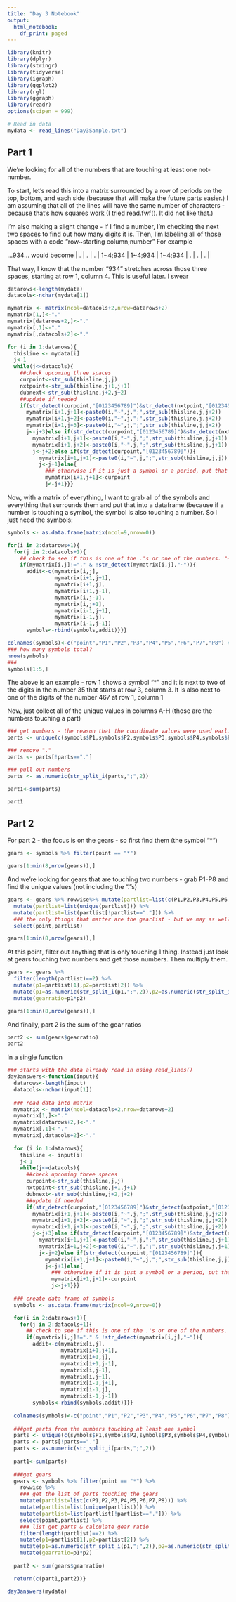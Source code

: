 ```yaml
---
title: "Day 3 Notebook"
output:
  html_notebook:
    df_print: paged
---
```


```r
library(knitr)
library(dplyr)
library(stringr)
library(tidyverse)
library(igraph)
library(ggplot2)
library(rgl)
library(ggraph)
library(readr)
options(scipen = 999)


```

```r
# Read in data
mydata <- read_lines("Day3Sample.txt")

```

## Part 1
We're looking for all of the numbers that are touching at least one not-number.

To start, let's read this into a matrix surrounded by a row of periods on the top, bottom, and each side (because that will make the future parts easier.) I am assuming that all of the lines will have the same number of characters - because that's how squares work (I tried read.fwf().  It did not like that.)

I'm also making a slight change - if I find a number, I'm checking the next two spaces to find out how many digits it is.  Then, I'm labeling all of those spaces with a code "row~starting column;number" For example

...934...
would become
| . | . | . | 1~4;934 | 1~4;934 | 1~4;934 | . | . | . |

That way, I know that the number "934" stretches across those three spaces, starting at row 1, column 4.  This is useful later. I swear

```r
datarows<-length(mydata)
datacols<-nchar(mydata[1])

mymatrix <- matrix(ncol=datacols+2,nrow=datarows+2)
mymatrix[1,]<-"."
mymatrix[datarows+2,]<-"."
mymatrix[,1]<-"."
mymatrix[,datacols+2]<-"."

for (i in 1:datarows){
  thisline <- mydata[i]
  j<-1
  while(j<=datacols){
    ##check upcoming three spaces
    curpoint<-str_sub(thisline,j,j)
    nxtpoint<-str_sub(thisline,j+1,j+1)
    dubnext<-str_sub(thisline,j+2,j+2)
    ##update if needed
    if(str_detect(curpoint,"[0123456789]")&str_detect(nxtpoint,"[0123456789]")&str_detect(dubnext,"[0123456789]")){
      mymatrix[i+1,j+1]<-paste0(i,"~",j,";",str_sub(thisline,j,j+2))
      mymatrix[i+1,j+2]<-paste0(i,"~",j,";",str_sub(thisline,j,j+2))
      mymatrix[i+1,j+3]<-paste0(i,"~",j,";",str_sub(thisline,j,j+2))
      j<-j+3}else if(str_detect(curpoint,"[0123456789]")&str_detect(nxtpoint,"[0123456789]")){
        mymatrix[i+1,j+1]<-paste0(i,"~",j,";",str_sub(thisline,j,j+1))
        mymatrix[i+1,j+2]<-paste0(i,"~",j,";",str_sub(thisline,j,j+1))
        j<-j+2}else if(str_detect(curpoint,"[0123456789]")){
          mymatrix[i+1,j+1]<-paste0(i,"~",j,";",str_sub(thisline,j,j))
          j<-j+1}else{
            ### otherwise if it is just a symbol or a period, put that in the matrix
            mymatrix[i+1,j+1]<-curpoint
            j<-j+1}}}
```


Now, with a matrix of everything, I want to grab all of the symbols and everything that surrounds them and put that into a dataframe (because if a number is touching a symbol, the symbol is also touching a number. So I just need the symbols:

```r
symbols <- as.data.frame(matrix(ncol=9,nrow=0))

for(i in 2:datarows+1){
  for(j in 2:datacols+1){
    ## check to see if this is one of the .'s or one of the numbers. "~" is not one of the symbols in the dataset.
    if(mymatrix[i,j]!="." & !str_detect(mymatrix[i,j],"~")){
      addit<-c(mymatrix[i,j],
               mymatrix[i+1,j+1],
               mymatrix[i+1,j],
               mymatrix[i+1,j-1],
               mymatrix[i,j-1],
               mymatrix[i,j+1],
               mymatrix[i-1,j+1],
               mymatrix[i-1,j],
               mymatrix[i-1,j-1])
      symbols<-rbind(symbols,addit)}}}

colnames(symbols)<-c("point","P1","P2","P3","P4","P5","P6","P7","P8") # The Ps go around the 
### how many symbols total?
nrow(symbols)
###
symbols[1:5,]


```


The above is an example - row 1 shows a symbol "*" and it is next to two of the digits in the number 35 that starts at row 3, column 3. It is also next to one of the digits of the number 467 at row 1, column 1

Now, just collect all of the unique values in columns A-H (those are the numbers touching a part)
```r
### get numbers - the reason that the coordinate values were used earlier is to make sure that if a number appeared twice in the matrix, it was counted twice; but if the same number was touching multiple parts, it is only counted once
parts <- unique(c(symbols$P1,symbols$P2,symbols$P3,symbols$P4,symbols$P5,symbols$P6,symbols$P7,symbols$P8))

### remove "."
parts <- parts[!parts=="."]

### pull out numbers
parts <- as.numeric(str_split_i(parts,";",2))

part1<-sum(parts)

part1
```

## Part 2
For part 2 - the focus is on the gears - so first find them  (the symbol "*")
```r
gears <- symbols %>% filter(point == "*")

gears[1:min(8,nrow(gears)),]
```

And we're looking for gears that are touching two numbers - grab P1-P8 and find the unique values (not including the "."s)


```r
gears <- gears %>% rowwise%>% mutate(partlist=list(c(P1,P2,P3,P4,P5,P6,P7,P8))) %>%
  mutate(partlist=list(unique(partlist))) %>%
  mutate(partlist=list(partlist[!partlist=="."])) %>%
  ### the only things that matter are the gearlist - but we may as well keep the point, just for fun
  select(point,partlist)

gears[1:min(8,nrow(gears)),]
```

At this point, filter out anything that is only touching 1 thing. Instead just look at gears touching two numbers and get those numbers.  Then multiply them.

```r
gears <- gears %>%
  filter(length(partlist)==2) %>%
  mutate(p1=partlist[1],p2=partlist[2]) %>%
  mutate(p1=as.numeric(str_split_i(p1,";",2)),p2=as.numeric(str_split_i(p2,";",2))) %>%
  mutate(gearratio=p1*p2)

gears[1:min(8,nrow(gears)),]

```
And finally, part 2 is the sum of the gear ratios

```r
part2 <- sum(gears$gearratio)
part2
```

In a single function


```r
### starts with the data already read in using read_lines()
day3answers<-function(input){
  datarows<-length(input)
  datacols<-nchar(input[1])
  
  ### read data into matrix
  mymatrix <- matrix(ncol=datacols+2,nrow=datarows+2)
  mymatrix[1,]<-"."
  mymatrix[datarows+2,]<-"."
  mymatrix[,1]<-"."
  mymatrix[,datacols+2]<-"."
  
  for (i in 1:datarows){
    thisline <- input[i]
    j<-1
    while(j<=datacols){
      ##check upcoming three spaces
      curpoint<-str_sub(thisline,j,j)
      nxtpoint<-str_sub(thisline,j+1,j+1)
      dubnext<-str_sub(thisline,j+2,j+2)
      ##update if needed
      if(str_detect(curpoint,"[0123456789]")&str_detect(nxtpoint,"[0123456789]")&str_detect(dubnext,"[0123456789]")){
        mymatrix[i+1,j+1]<-paste0(i,"~",j,";",str_sub(thisline,j,j+2))
        mymatrix[i+1,j+2]<-paste0(i,"~",j,";",str_sub(thisline,j,j+2))
        mymatrix[i+1,j+3]<-paste0(i,"~",j,";",str_sub(thisline,j,j+2))
        j<-j+3}else if(str_detect(curpoint,"[0123456789]")&str_detect(nxtpoint,"[0123456789]")){
          mymatrix[i+1,j+1]<-paste0(i,"~",j,";",str_sub(thisline,j,j+1))
          mymatrix[i+1,j+2]<-paste0(i,"~",j,";",str_sub(thisline,j,j+1))
          j<-j+2}else if(str_detect(curpoint,"[0123456789]")){
            mymatrix[i+1,j+1]<-paste0(i,"~",j,";",str_sub(thisline,j,j))
            j<-j+1}else{
              ### otherwise if it is just a symbol or a period, put that in the matrix
              mymatrix[i+1,j+1]<-curpoint
              j<-j+1}}}
  
  ### create data frame of symbols
  symbols <- as.data.frame(matrix(ncol=9,nrow=0))

  for(i in 2:datarows+1){
    for(j in 2:datacols+1){
      ## check to see if this is one of the .'s or one of the numbers. "~" is not one of the symbols in the dataset.
      if(mymatrix[i,j]!="." & !str_detect(mymatrix[i,j],"~")){
        addit<-c(mymatrix[i,j],
                 mymatrix[i+1,j+1],
                 mymatrix[i+1,j],
                 mymatrix[i+1,j-1],
                 mymatrix[i,j-1],
                 mymatrix[i,j+1],
                 mymatrix[i-1,j+1],
                 mymatrix[i-1,j],
                 mymatrix[i-1,j-1])
        symbols<-rbind(symbols,addit)}}}
  
  colnames(symbols)<-c("point","P1","P2","P3","P4","P5","P6","P7","P8")
  
  ###get parts from the numbers touching at least one symbol
  parts <- unique(c(symbols$P1,symbols$P2,symbols$P3,symbols$P4,symbols$P5,symbols$P6,symbols$P7,symbols$P8))
  parts <- parts[!parts=="."]
  parts <- as.numeric(str_split_i(parts,";",2))
  
  part1<-sum(parts)
  
  ###get gears
  gears <- symbols %>% filter(point == "*") %>%
    rowwise %>%
    ### get the list of parts touching the gears
    mutate(partlist=list(c(P1,P2,P3,P4,P5,P6,P7,P8))) %>%
    mutate(partlist=list(unique(partlist))) %>%
    mutate(partlist=list(partlist[!partlist=="."])) %>%
    select(point,partlist) %>%
    ### list get parts & calculate gear ratio
    filter(length(partlist)==2) %>%
    mutate(p1=partlist[1],p2=partlist[2]) %>%
    mutate(p1=as.numeric(str_split_i(p1,";",2)),p2=as.numeric(str_split_i(p2,";",2))) %>%
    mutate(gearratio=p1*p2)
  
  part2 <- sum(gears$gearratio)

  return(c(part1,part2))}

```


```r
day3answers(mydata)
```

